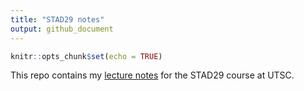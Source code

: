 ```yaml
---
title: "STAD29 notes"
output: github_document
---
```


```r
knitr::opts_chunk$set(echo = TRUE)
```

This repo contains my [lecture notes](https://github.com/nxskok/stad29-notes/blob/master/slides-sw.pdf) for the STAD29 course at UTSC.